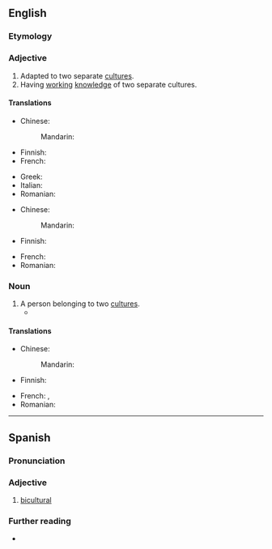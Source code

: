 ==English==

===Etymology===
{{prefix|en|bi|cultural}}

===Adjective===
{{en-adj|-}}

# Adapted to two separate [[culture]]s.
# Having [[working]] [[knowledge]] of two separate cultures.

====Translations====
{{trans-top|adapted to two cultures}}
* Chinese:
*: Mandarin: {{t-needed|cmn}}
* Finnish: {{t|fi|kaksikulttuurinen}}
* French: {{t+|fr|biculturel}}
{{trans-mid}}
* Greek: {{t|el|αμφιπολιτισμικός|m}}
* Italian: {{t|it|biculturale}}
* Romanian: {{t|ro|bicultural|m}}
{{trans-bottom}}

{{trans-top|having knowledge of two cultures}}
* Chinese:
*: Mandarin: {{t-needed|cmn}}
* Finnish: {{t|fi|kaksikulttuurinen}}
{{trans-mid}}
* French: {{t+|fr|biculturel}}
* Romanian: {{t-needed|ro}}
{{trans-bottom}}

===Noun===
{{en-noun}}

# A person belonging to two [[culture]]s.
#* {{quote-journal|en|date=August 29, 2015|author=Miriam A. Knauss et al.|title=The impact of perceived ethnic discrimination on mental health depends on transcultural identity: evidence for a moderator effect|journal=BMC Psychology|url=http://www.ncbi.nlm.nih.gov/pmc/articles/PMC4552993/|doi=10.1186/s40359-015-0088-x|volume=3|issue=|pages=
|passage=Thus, '''biculturals''' do not necessarily have a transcultural identity.}}

====Translations====
{{trans-top|person}}
* Chinese:
*: Mandarin: {{t-needed|cmn}}
* Finnish: {{t|fi|[[kaksikulttuurinen]] [[henkilö]]}}
{{trans-mid}}
* French: {{t+|fr|biculturel|m}}, {{t+|fr|biculturelle|f}}
* Romanian: {{t-needed|ro}}
{{trans-bottom}}

{{c|en|Culture|People}}

----

==Spanish==

===Pronunciation===
{{es-pr}}

===Adjective===
{{es-adj}}

# [[#English|bicultural]]

===Further reading===
* {{R:es:DRAE}}